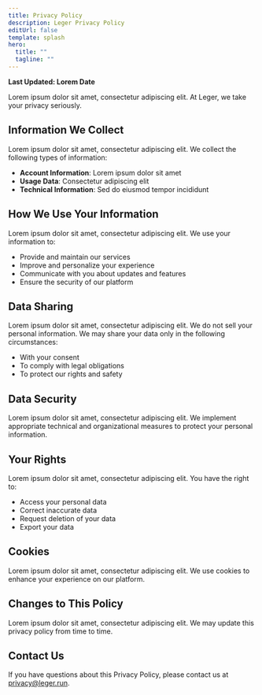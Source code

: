 ```yaml
---
title: Privacy Policy
description: Leger Privacy Policy
editUrl: false
template: splash
hero:
  title: ""
  tagline: ""
---
```



<Document title="Privacy Policy">

**Last Updated: Lorem Date**

Lorem ipsum dolor sit amet, consectetur adipiscing elit. At Leger, we take your privacy seriously.

## Information We Collect

Lorem ipsum dolor sit amet, consectetur adipiscing elit. We collect the following types of information:

- **Account Information**: Lorem ipsum dolor sit amet
- **Usage Data**: Consectetur adipiscing elit
- **Technical Information**: Sed do eiusmod tempor incididunt

## How We Use Your Information

Lorem ipsum dolor sit amet, consectetur adipiscing elit. We use your information to:

- Provide and maintain our services
- Improve and personalize your experience
- Communicate with you about updates and features
- Ensure the security of our platform

## Data Sharing

Lorem ipsum dolor sit amet, consectetur adipiscing elit. We do not sell your personal information. We may share your data only in the following circumstances:

- With your consent
- To comply with legal obligations
- To protect our rights and safety

## Data Security

Lorem ipsum dolor sit amet, consectetur adipiscing elit. We implement appropriate technical and organizational measures to protect your personal information.

## Your Rights

Lorem ipsum dolor sit amet, consectetur adipiscing elit. You have the right to:

- Access your personal data
- Correct inaccurate data
- Request deletion of your data
- Export your data

## Cookies

Lorem ipsum dolor sit amet, consectetur adipiscing elit. We use cookies to enhance your experience on our platform.

## Changes to This Policy

Lorem ipsum dolor sit amet, consectetur adipiscing elit. We may update this privacy policy from time to time.

## Contact Us

If you have questions about this Privacy Policy, please contact us at privacy@leger.run.

</Document>
